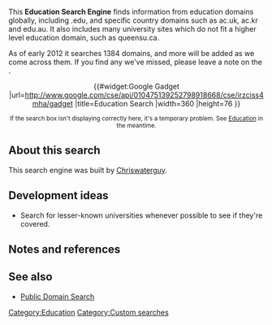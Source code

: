 This '''Education Search Engine''' finds information from education domains globally, including .edu, and specific country domains such as ac.uk, ac.kr and edu.au. It also includes many university sites which do not fit a higher level education domain, such as queensu.ca. 

As of early 2012 it searches 1384 domains, and more will be added as we come across them. If you find any we've missed, please leave a note on the {{talk page}}.

{{shortcut|CCSE}}
<center>
{{#widget:Google Gadget
|url=http://www.google.com/cse/api/010475139252798918668/cse/irzciss4mha/gadget
|title=Education Search
|width=360
|height=76
}}
</center>
<center><small>If the search box isn't displaying correctly here, it's a temporary problem. See [http://www.google.com/cse/home?cx=010475139252798918668:irzciss4mha Education] in the meantime.</small></center>

{{TOCright}}

== About this search ==

This search engine was built by [[User:Chriswaterguy|Chriswaterguy]]. 

== Development ideas ==

* Search for lesser-known universities whenever possible to see if they're covered. 

== Notes and references ==

{{reflist}}

== See also ==

* [[Public Domain Search]]


[[Category:Education]]
[[Category:Custom searches]]
